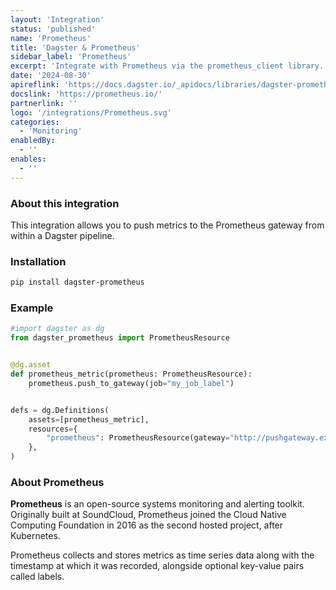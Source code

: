 ```yaml
---
layout: 'Integration'
status: 'published'
name: 'Prometheus'
title: 'Dagster & Prometheus'
sidebar_label: 'Prometheus'
excerpt: 'Integrate with Prometheus via the prometheus_client library.'
date: '2024-08-30'
apireflink: 'https://docs.dagster.io/_apidocs/libraries/dagster-prometheus'
docslink: 'https://prometheus.io/'
partnerlink: ''
logo: '/integrations/Prometheus.svg'
categories:
  - 'Monitoring'
enabledBy:
  - ''
enables:
  - ''
---
```


### About this integration

This integration allows you to push metrics to the Prometheus gateway from within a Dagster pipeline.

### Installation

```bash
pip install dagster-prometheus
```

### Example

```python
#import dagster as dg
from dagster_prometheus import PrometheusResource


@dg.asset
def prometheus_metric(prometheus: PrometheusResource):
    prometheus.push_to_gateway(job="my_job_label")


defs = dg.Definitions(
    assets=[prometheus_metric],
    resources={
        "prometheus": PrometheusResource(gateway="http://pushgateway.example.org:9091")
    },
)

```

### About Prometheus

**Prometheus** is an open-source systems monitoring and alerting toolkit. Originally built at SoundCloud, Prometheus joined the Cloud Native Computing Foundation in 2016 as the second hosted project, after Kubernetes.

Prometheus collects and stores metrics as time series data along with the timestamp at which it was recorded, alongside optional key-value pairs called labels.
